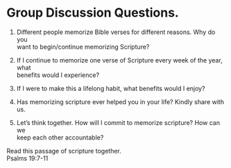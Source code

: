 # Group Discussion Questions.  

1. Different people memorize Bible verses for different reasons. Why do you  
   want to begin/continue memorizing Scripture?  

2. If I continue to memorize one verse of Scripture every week of the year, what  
   benefits would I experience?  

3. If I were to make this a lifelong habit, what benefits would I enjoy?  

4. Has memorizing scripture ever helped you in your life? Kindly share with us.  

5. Let’s think together. How will I commit to memorize scripture? How can we  
   keep each other accountable?  

Read this passage of scripture together.  
Psalms 19:7-11  
